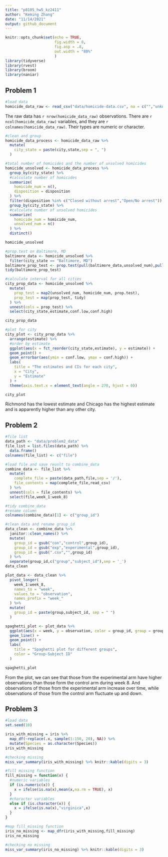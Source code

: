 ```yaml
---
title: "p8105_hw5_kz2411"
author: "Keming Zhang"
date: "11/14/2021"
output: github_document
---
```


```r
knitr::opts_chunk$set(echo = TRUE,
                      fig.width = 8,
                      fig.asp = .8,
                      out.width = "80%"
                      )
library(tidyverse)
library(rvest)
library(broom)
library(naniar)
```

## Problem 1

```r
#load data
homicide_data_raw <- read_csv("data/homicide-data.csv", na = c("","unknown"))
```

The raw data has `r nrow(homicide_data_raw)` observations. There are `r ncol(homicide_data_raw)` variables, and they are `r colnames(homicide_data_raw)`. Their types are numeric or character.


```r
#clean and group
homicide_data_process <- homicide_data_raw %>%
  mutate(
    city_state = paste(city,state,sep = ", ")
  )

#total number of homicides and the number of unsolved homicides 
homicide_unsolved <- homicide_data_process %>%
  group_by(city_state) %>%
  #calculate number of homicides
  summarize(
    homicide_num = n(),
    disposition = disposition
  ) %>%
  filter(disposition %in% c("Closed without arrest","Open/No arrest")) %>%
  group_by(city_state) %>%
  #calculate number of unsolved homicides
  summarize(
    homicide_num = homicide_num,
    unsolved_num = n()
  ) %>%
  distinct()

homicide_unsolved
```


```r
#prop.test on Baltimore, MD
baltimore_data <- homicide_unsolved %>%
  filter(city_state == "Baltimore, MD")
baltimore_prop_test <- prop.test(pull(baltimore_data,unsolved_num),pull(baltimore_data,homicide_num))
tidy(baltimore_prop_test)
```

```r
#calculate interval for all cities
city_prop_data <- homicide_unsolved %>%
  mutate(
    prop_test = map2(unsolved_num, homicide_num, prop.test),
    prop_test = map(prop_test, tidy)
  ) %>%
  unnest(cols = prop_test) %>%
  select(city_state,estimate,conf.low,conf.high)

city_prop_data
```

```r
#plot for city
city_plot <- city_prop_data %>%
  arrange(estimate) %>%
  #order by estimate
  ggplot(aes(x = fct_reorder(city_state,estimate), y = estimate)) +
  geom_point() +
  geom_errorbar(aes(ymin = conf.low, ymax = conf.high)) +
  labs(
    title = "The estimates and CIs for each city",
    x = "City",
    y = "Estimate"
  ) +
  theme(axis.text.x = element_text(angle = 270, hjust = 0))

city_plot
```
Richmond has the lowest estimate and Chicago has the highest estimate and is apparently higher than any other city.

## Problem 2
```r
#file list
data_path <- "data/problem2_data"
file_list = list.files(data_path) %>%
  data.frame()
colnames(file_list) <- c("file")
```

```r
#load file and save reuslt to combine_data
combine_data <- file_list %>%
  mutate(
    complete_file = paste(data_path,file,sep = '/'),
    file_contents = map(complete_file,read_csv)
  ) %>%
  unnest(cols = file_contents) %>%
  select(file,week_1:week_8)
```

```r
#tidy combine_data
#rename column
colnames(combine_data)[1] <- c("group_id")

#clean data and rename group_id
data_clean <- combine_data %>%
  janitor::clean_names() %>%
  mutate(
    group_id = gsub("con","control",group_id),
    group_id = gsub("exp","experimental",group_id),
    group_id = gsub(".csv","",group_id)
  ) %>%
  separate(group_id,c("group","subject_id"),sep = '_')
data_clean
```

```r
plot_data <- data_clean %>%
  pivot_longer(
    week_1:week_8,
    names_to = "week",
    values_to = "observation",
    names_prefix = "week_"
  ) %>%
  mutate(
    group_id = paste(group,subject_id, sep = " ")
  )

spaghetti_plot <- plot_data %>%
  ggplot(aes(x = week, y = observation, color = group_id, group = group_id)) +
  geom_line() +
  geom_point() +
  labs(
    title = "Spaghetti plot for different groups",
    color = "Group-Subject ID"
  )

spaghetti_plot
```

From the plot, we can see that those from the experimental arm have higher observations than those form the control arm during week 8. And observations of those from the experimental arm increase over time, while observations of those from the control arm fluctuate up and down.

## Problem 3
```r
#load data
set.seed(10)

iris_with_missing = iris %>% 
  map_df(~replace(.x, sample(1:150, 20), NA)) %>%
  mutate(Species = as.character(Species))
iris_with_missing

#checking missing
miss_var_summary(iris_with_missing) %>% knitr::kable(digits = 3)
```

```r
#fill missing function
fill_missing = function(x) {
  #numeric variables
  if (is.numeric(x)) {
    x = ifelse(is.na(x),mean(x,na.rm = TRUE), x)
  }
  #character variables
  else if (is.character(x)) {
    x = ifelse(is.na(x),"virginica",x)
  }
}

#map fill_missing function
iris_no_missing <- map_dfr(iris_with_missing,fill_missing)
iris_no_missing

#checking no missing
miss_var_summary(iris_no_missing) %>% knitr::kable(digits = 3)
```

